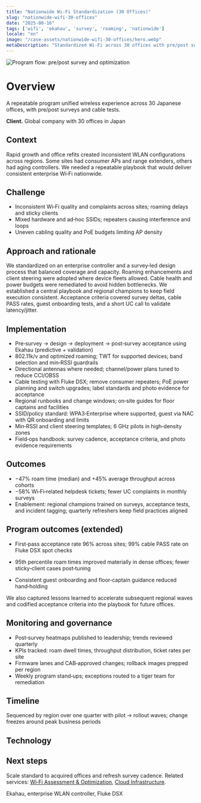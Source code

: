 ```yaml
---
title: "Nationwide Wi‑Fi Standardization (30 Offices)"
slug: "nationwide-wifi-30-offices"
date: "2025-08-16"
tags: ['wifi', 'ekahau', 'survey', 'roaming', 'nationwide']
locale: "en"
image: "/case-assets/nationwide-wifi-30-offices/hero.webp"
metaDescription: "Standardized Wi‑Fi across 30 offices with pre/post surveys, roaming optimization, cable tests, and governance for consistent performance and fewer tickets."
---
```

![Program flow: pre/post survey and optimization](/case-assets/nationwide-wifi-30-offices/hero.webp "Standardization Program")

# Overview
A repeatable program unified wireless experience across 30 Japanese offices, with pre/post surveys and cable tests.

**Client.** Global company with 30 offices in Japan

## Context
Rapid growth and office refits created inconsistent WLAN configurations across regions. Some sites had consumer APs and range extenders, others had aging controllers. We needed a repeatable playbook that would deliver consistent enterprise Wi‑Fi nationwide.

## Challenge
- Inconsistent Wi‑Fi quality and complaints across sites; roaming delays and sticky clients
- Mixed hardware and ad‑hoc SSIDs; repeaters causing interference and loops
- Uneven cabling quality and PoE budgets limiting AP density

## Approach and rationale
We standardized on an enterprise controller and a survey‑led design process that balanced coverage and capacity. Roaming enhancements and client steering were adopted where device fleets allowed. Cable health and power budgets were remediated to avoid hidden bottlenecks.
We established a central playbook and regional champions to keep field execution consistent. Acceptance criteria covered survey deltas, cable PASS rates, guest onboarding tests, and a short UC call to validate latency/jitter.


## Implementation
- Pre‑survey → design → deployment → post‑survey acceptance using Ekahau (predictive + validation)
- 802.11k/v and optimized roaming; TWT for supported devices; band selection and min‑RSSI guardrails
- Directional antennas where needed; channel/power plans tuned to reduce CCI/OBSS
- Cable testing with Fluke DSX; remove consumer repeaters; PoE power planning and switch upgrades; label standards and photo evidence for acceptance
- Regional runbooks and change windows; on‑site guides for floor captains and facilities
- SSID/policy standard: WPA3‑Enterprise where supported, guest via NAC with QR onboarding and limits
- Min‑RSSI and client steering templates; 6 GHz pilots in high‑density zones
- Field‑ops handbook: survey cadence, acceptance criteria, and photo evidence requirements

## Outcomes
- −47% roam time (median) and +45% average throughput across cohorts
- −58% Wi‑Fi‑related helpdesk tickets; fewer UC complaints in monthly surveys
- Enablement: regional champions trained on surveys, acceptance tests, and incident tagging; quarterly refreshers keep field practices aligned

## Program outcomes (extended)
- First‑pass acceptance rate 96% across sites; 99% cable PASS rate on Fluke DSX spot checks
- 95th percentile roam times improved materially in dense offices; fewer sticky‑client cases post‑tuning

- Consistent guest onboarding and floor‑captain guidance reduced hand‑holding

We also captured lessons learned to accelerate subsequent regional waves and codified acceptance criteria into the playbook for future offices.

## Monitoring and governance
- Post‑survey heatmaps published to leadership; trends reviewed quarterly
- KPIs tracked: roam dwell times, throughput distribution, ticket rates per site
- Firmware lanes and CAB‑approved changes; rollback images prepped per region
- Weekly program stand‑ups; exceptions routed to a tiger team for remediation


## Timeline
Sequenced by region over one quarter with pilot → rollout waves; change freezes around peak business periods

## Technology
## Next steps
Scale standard to acquired offices and refresh survey cadence. Related services: [Wi‑Fi Assessment & Optimization](/services/wifi-assessment), [Cloud Infrastructure](/services/cloud-infrastructure).

Ekahau, enterprise WLAN controller, Fluke DSX
